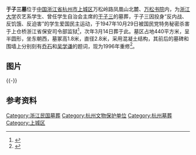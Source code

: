 {{noteTA
|T=zh-hant:于子三墓; zh-hans:于子三墓;
|1=zh-hant:于子三; zh-hans:于子三;
}}
{{文物保护单位
| 级别 = 省级
| 省名 = 浙江省
| 名称 = 于子三墓
| 图片 = [[File:Tomb_of_Yu_Zisan_02_2014-09.JPG|260px]]<br><small>正面，墓碑为“于子三烈士之墓”，2014年9月</small>
| 编号 = 4-119
| 分类 = 近现代重要史迹及代表性建筑
| 时代 = 1947年
| 所在 = [[杭州市|杭州市]][[上城区|上城区]]
| 登录 = 1997年8月
}} 
'''于子三墓'''位于[[中国|中国]][[浙江省|浙江省]][[杭州市|杭州市]][[上城区|上城区]]万松岭路凤凰山北麓、[[万松书院|万松书院]]内，为[[浙江大学|浙江大学]]农艺系学生、曾任学生自治会主席的[[于子三|于子三]]的墓葬，于子三因投身“反内战、反饥饿、反迫害”的学生爱国民主运动，于1947年10月29日被国民党特务秘密杀害于上仓桥浙江省保安司令部监狱<ref>{{cite web|url=http://www.hangzhou.gov.cn/dsyjs/dssj/dssj/T292119.shtml|title=《于子三烈士墓》|accessdate=2014-09-21|work=|publisher=杭州市政府|archive-date=2011-05-18|archive-url=https://web.archive.org/web/20110518120108/http://www.hangzhou.gov.cn/dsyjs/dssj/dssj/T292119.shtml|dead-url=no}}</ref>，次年3月14日葬于此。墓区占地440平方米，呈半圆形，坐东朝西，墓冢高1.8米，直径2.8米，采用混凝土结构，其前后的墓碑和围墙上分别刻有[[乔石|乔石]]和[[吴学谦|吴学谦]]的题词，现为1996年重修<ref>{{cite web|url=http://culture.zjol.com.cn/05culture/system/2006/08/02/007782707.shtml|title=《于子三墓》|accessdate=2014-09-21|work=|publisher=浙江在线|archive-url=https://web.archive.org/web/20160304121207/http://culture.zjol.com.cn/05culture/system/2006/08/02/007782707.shtml|archive-date=2016-03-04|dead-url=yes}}</ref>。

== 图片 ==

{{gallery
|File:Tomb of Yu Zisan 01 2014-09.JPG|全景
|File:Tomb of Yu Zisan 05 2014-09.JPG|侧面
|File:Tomb of Yu Zisan 06 2014-09.JPG|东侧围墙，其上镌刻吴学谦所题“学生魂”
}}
{{-}}

==参考资料==
{{reflist|2}}
{{DEFAULTSORT:Y}}
{{commons category|Tomb of Yu Zisan}}
{{杭州市境内的浙江省文物保护单位}}
[[Category:浙江民国墓葬|Category:浙江民国墓葬]]
[[Category:杭州文物保护单位|Category:杭州文物保护单位]]
[[Category:杭州墓葬|Category:杭州墓葬]]
[[Category:上城区|Category:上城区]]